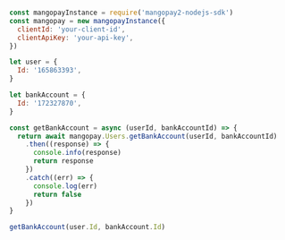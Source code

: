   
```javascript NodeJS  

const mangopayInstance = require('mangopay2-nodejs-sdk')
const mangopay = new mangopayInstance({
  clientId: 'your-client-id',
  clientApiKey: 'your-api-key',
})

let user = {
  Id: '165863393',
}

let bankAccount = {
  Id: '172327870',
}

const getBankAccount = async (userId, bankAccountId) => {
  return await mangopay.Users.getBankAccount(userId, bankAccountId)
    .then((response) => {
      console.info(response)
      return response
    })
    .catch((err) => {
      console.log(err)
      return false
    })
}

getBankAccount(user.Id, bankAccount.Id)  
```